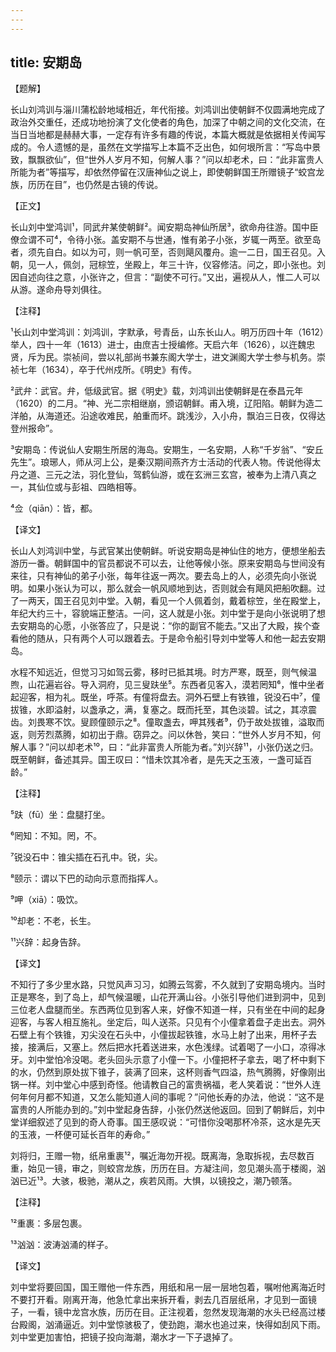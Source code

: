 ```yaml
---
---
---
```

title: 安期岛
---




【题解】


长山刘鸿训与淄川蒲松龄地域相近，年代衔接。刘鸿训出使朝鲜不仅圆满地完成了政治外交重任，还成功地扮演了文化使者的角色，加深了中朝之间的文化交流，在当日当地都是赫赫大事，一定存有许多有趣的传说，本篇大概就是依据相关传闻写成的。令人遗憾的是，虽然在文学描写上本篇不乏出色，如何垠所言：“写岛中景致，飘飘欲仙”，但“世外人岁月不知，何解人事？”问以却老术，曰：“此非富贵人所能为者”等描写，却依然停留在汉唐神仙之说上，即使朝鲜国王所赠镜子“蛟宫龙族，历历在目”，也仍然是古镜的传说。

【正文】

长山刘中堂鸿训¹，同武弁某使朝鲜²。闻安期岛神仙所居³，欲命舟往游。国中臣僚佥谓不可⁴，令待小张。盖安期不与世通，惟有弟子小张，岁辄一两至。欲至岛者，须先自白。如以为可，则一帆可至，否则飓风覆舟。逾一二日，国王召见。入朝，见一人，佩剑，冠棕笠，坐殿上，年三十许，仪容修洁。问之，即小张也。刘因自述向往之意，小张许之，但言：“副使不可行。”又出，遍视从人，惟二人可以从游。遂命舟导刘俱往。





【注释】


¹长山刘中堂鸿训：刘鸿训，字默承，号青岳，山东长山人。明万历四十年（1612）举人，四十一年（1613）进士，由庶吉士授编修。天启六年（1626），以迕魏忠贤，斥为民。崇祯间，尝以礼部尚书兼东阁大学士，进文渊阁大学士参与机务。崇祯七年（1634），卒于代州戍所。《明史》有传。

²武弁：武官。弁，低级武官。据《明史》载，刘鸿训出使朝鲜是在泰昌元年（1620）的二月。“神、光二宗相继崩，颁诏朝鲜。甫入境，辽阳陷。朝鲜为造二洋舶，从海道还。沿途收难民，舶重而坏。跳浅沙，入小舟，飘泊三日夜，仅得达登州报命”。

³安期岛：传说仙人安期生所居的海岛。安期生，一名安期，人称“千岁翁”、“安丘先生”。琅琊人，师从河上公，是秦汉期间燕齐方士活动的代表人物。传说他得太丹之道、三元之法，羽化登仙，驾鹤仙游，或在玄洲三玄宫，被奉为上清八真之一，其仙位或与彭祖、四皓相等。

⁴佥（qiān）：皆，都。





【译文】


长山人刘鸿训中堂，与武官某出使朝鲜。听说安期岛是神仙住的地方，便想坐船去游历一番。朝鲜国中的官员都说不可以去，让他等候小张。原来安期岛与世间没有来往，只有神仙的弟子小张，每年往返一两次。要去岛上的人，必须先向小张说明。如果小张认为可以，那么就会一帆风顺地到达，否则就会有飓风把船吹翻。过了一两天，国王召见刘中堂。入朝，看见一个人佩着剑，戴着棕笠，坐在殿堂上，年纪大约三十，容貌端正整洁。一问，这人就是小张。刘中堂于是向小张说明了想去安期岛的心愿，小张答应了，只是说：“你的副官不能去。”又出了大殿，挨个查看他的随从，只有两个人可以跟着去。于是命令船引导刘中堂等人和他一起去安期岛。

水程不知远近，但觉习习如驾云雾，移时已抵其境。时方严寒，既至，则气候温煦，山花遍岩谷。导入洞府，见三叟趺坐⁵。东西者见客入，漠若罔知⁶，惟中坐者起迎客，相为礼。既坐，呼茶。有僮将盘去。洞外石壁上有铁锥，锐没石中⁷，僮拔锥，水即溢射，以盏承之，满，复塞之。既而托至，其色淡碧。试之，其凉震齿。刘畏寒不饮。叟顾僮颐示之⁸。僮取盏去，呷其残者⁹，仍于故处拔锥，溢取而返，则芳烈蒸腾，如初出于鼎。窃异之。问以休咎，笑曰：“世外人岁月不知，何解人事？”问以却老术¹⁰，曰：“此非富贵人所能为者。”刘兴辞¹¹，小张仍送之归。既至朝鲜，备述其异。国王叹曰：“惜未饮其冷者，是先天之玉液，一盏可延百龄。”





【注释】


⁵趺（fū）坐：盘腿打坐。

⁶罔知：不知。罔，不。

⁷锐没石中：锥尖插在石孔中。锐，尖。

⁸颐示：谓以下巴的动向示意而指挥人。

⁹呷（xiā）：吸饮。

¹⁰却老：不老，长生。

¹¹兴辞：起身告辞。





【译文】


不知行了多少里水路，只觉风声习习，如腾云驾雾，不久就到了安期岛境内。当时正是寒冬，到了岛上，却气候温暖，山花开满山谷。小张引导他们进到洞中，见到三位老人盘腿而坐。东西两位见到客人来，好像不知道一样，只有坐在中间的起身迎客，与客人相互施礼。坐定后，叫人送茶。只见有个小僮拿着盘子走出去。洞外石壁上有个铁锥，刃尖没在石头中，小僮拔起铁锥，水马上射了出来，用杯子去接，接满后，又塞上。然后把水托着送进来，水色浅绿。试着喝了一小口，凉得冰牙。刘中堂怕冷没喝。老头回头示意了小僮一下。小僮把杯子拿去，喝了杯中剩下的水，仍然到原处拔下锥子，装满了回来，这杯则香气四溢，热气腾腾，好像刚出锅一样。刘中堂心中感到奇怪。他请教自己的富贵祸福，老人笑着说：“世外人连何年何月都不知道，又怎么能知道人间的事呢？”问他长寿的办法，他说：“这不是富贵的人所能办到的。”刘中堂起身告辞，小张仍然送他返回。回到了朝鲜后，刘中堂详细叙述了见到的奇人奇事。国王感叹说：“可惜你没喝那杯冷茶，这水是先天的玉液，一杯便可延长百年的寿命。”

刘将归，王赠一物，纸帛重裹¹²，嘱近海勿开视。既离海，急取拆视，去尽数百重，始见一镜，审之，则蛟宫龙族，历历在目。方凝注间，忽见潮头高于楼阁，汹汹已近¹³。大骇，极驰，潮从之，疾若风雨。大惧，以镜投之，潮乃顿落。





【注释】


¹²重裹：多层包裹。

¹³汹汹：波涛汹涌的样子。





【译文】


刘中堂将要回国，国王赠他一件东西，用纸和帛一层一层地包着，嘱咐他离海近时不要打开看。刚离开海，他急忙拿出来拆开看，剥去几百层纸帛，才见到一面镜子，一看，镜中龙宫水族，历历在目。正注视着，忽然发现海潮的水头已经高过楼台殿阁，汹涌逼近。刘中堂惊骇极了，使劲跑，潮水也追过来，快得如刮风下雨。刘中堂更加害怕，把镜子投向海潮，潮水才一下子退掉了。